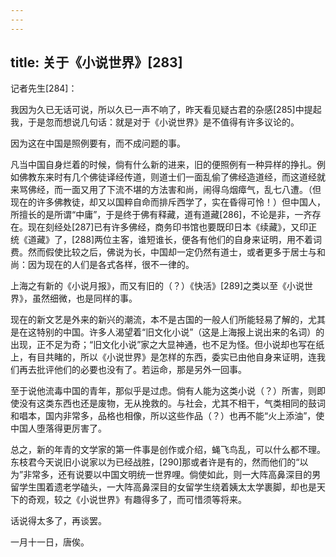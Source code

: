 ```yaml
---
---
---
```

title: 关于《小说世界》[283]
---




记者先生[284]：

我因为久已无话可说，所以久已一声不响了，昨天看见疑古君的杂感[285]中提起我，于是忽而想说几句话：就是对于《小说世界》是不值得有许多议论的。

因为这在中国是照例要有，而不成问题的事。

凡当中国自身烂着的时候，倘有什么新的进来，旧的便照例有一种异样的挣扎。例如佛教东来时有几个佛徒译经传道，则道士们一面乱偷了佛经造道经，而这道经就来骂佛经，而一面又用了下流不堪的方法害和尚，闹得乌烟瘴气，乱七八遭。（但现在的许多佛教徒，却又以国粹自命而排斥西学了，实在昏得可怜！）但中国人，所擅长的是所谓“中庸”，于是终于佛有释藏，道有道藏[286]，不论是非，一齐存在。现在刻经处[287]已有许多佛经，商务印书馆也要既印日本《续藏》，又印正统《道藏》了，[288]两位主客，谁短谁长，便各有他们的自身来证明，用不着词费。然而假使比较之后，佛说为长，中国却一定仍然有道士，或者更多于居士与和尚：因为现在的人们是各式各样，很不一律的。

上海之有新的《小说月报》，而又有旧的（？）《快活》[289]之类以至《小说世界》，虽然细微，也是同样的事。

现在的新文艺是外来的新兴的潮流，本不是古国的一般人们所能轻易了解的，尤其是在这特别的中国。许多人渴望着“旧文化小说”（这是上海报上说出来的名词）的出现，正不足为奇；“旧文化小说”家之大显神通，也不足为怪。但小说却也写在纸上，有目共睹的，所以《小说世界》是怎样的东西，委实已由他自身来证明，连我们再去批评他们的必要也没有了。若运命，那是另外一回事。

至于说他流毒中国的青年，那似乎是过虑。倘有人能为这类小说（？）所害，则即使没有这类东西也还是废物，无从挽救的。与社会，尤其不相干，气类相同的鼓词和唱本，国内非常多，品格也相像，所以这些作品（？）也再不能“火上添油”，使中国人堕落得更厉害了。

总之，新的年青的文学家的第一件事是创作或介绍，蝇飞鸟乱，可以什么都不理。东枝君今天说旧小说家以为已经战胜，[290]那或者许是有的，然而他们的“以为”非常多，还有说要以中国文明统一世界哩。倘使如此，则一大阵高鼻深目的男留学生围着遗老学磕头，一大阵高鼻深目的女留学生绕着姨太太学裹脚，却也是天下的奇观，较之《小说世界》有趣得多了，而可惜须等将来。

话说得太多了，再谈罢。

一月十一日，唐俟。